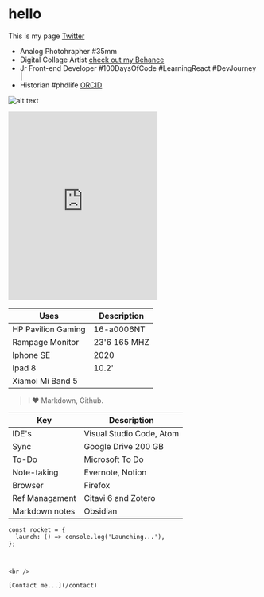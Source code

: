 # hello

This is my page [Twitter](https://twitter.com/ted2xmen)



- Analog Photohrapher #35mm
- Digital Collage Artist [check out my Behance](https://www.behance.net/Ted2xmen)
- Jr Front-end Developer #100DaysOfCode #LearningReact #DevJourney |
- Historian  #phdlife [ORCID](https://orcid.org/0000-0001-8587-3369)


![alt text](https://github.com/adam-p/markdown-here/raw/master/src/common/images/icon48.png "Logo Title Text 1")



<iframe src="https://open.spotify.com/embed/track/73vyulFUPAla99D1wUtMQo" width="300" height="380" frameborder="0" allowtransparency="true" allow="encrypted-media"></iframe>


| Uses                   |   Description       |
| ---------------------- | ------------------- |
| HP Pavilion Gaming     | 16-a0006NT          |
| Rampage Monitor        | 23'6 165 MHZ        |
| Iphone SE              | 2020                |
| Ipad 8                 | 10.2'               |
| Xiamoi Mi Band 5       |                     |



> I ♥ Markdown, Github.


| Key                     | Description                |
| ----------------------  | -------------------------- |
| IDE's                   | Visual Studio Code, Atom   |
| Sync                    | Google Drive 200 GB        |
| To-Do                   | Microsoft To Do            |
| Note-taking             | Evernote, Notion           |
| Browser                 | Firefox                    |
| Ref Managament          | Citavi 6 and Zotero        |
| Markdown notes          | Obsidian                   |



```code examples and more lineNumbers=true
const rocket = {
  launch: () => console.log('Launching...'),
};



<br />

[Contact me...](/contact)

